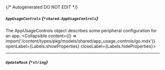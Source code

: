 {/* Autogenerated DO NOT EDIT  */}

##### `AppUsageControls` *{`*shared.AppUsageControls`}*
The AppUsageControls object describes some peripheral configuration for an app.
<Collapsible content={() => import('/content/types/pkg/models/shared/app_usage_controls/go.mdx')} openLabel={Labels.showProperties} closeLabel={Labels.hideProperties}>
</Collapsible>

---
##### `UpdateMask` *{`*string`}*


